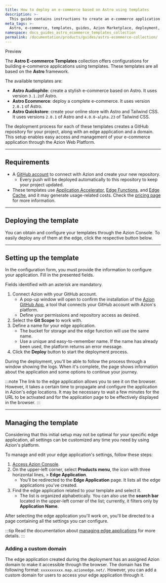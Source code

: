 ```yaml
---
title: How to deploy an e-commerce based on Astro using templates
description: >-
  This guide contains instructions to create an e-commerce application using templates based on Astro.
meta_tags: >-
  Astro, e-commerce, templates, guides, Azion Marketplace, deployment, online store
namespace: docs_guides_astro_ecommerce_templates_collection
permalink: /documentation/products/guides/astro-ecommerce-collection/
---
```



<Tag severity="info" client:only="vue">
Preview
</Tag>

The **Astro E-commerce Templates** collection offers configurations for building e-commerce applications using templates. These templates are all based on the **Astro** framework.

The available templates are:

- **Astro Audiophile**: create a stylish e-commerce based on Astro. It uses version `3.1.2`of Astro.
- **Astro Ecommerce**: deploy a complete e-commerce. It uses version `2.0.1` of Astro.
- **Astro Quickstore**: create your online store with Astro and Tailwind CSS. It uses versions `2.0.1` of Astro and `4.0.0-alpha.23` of Tailwind CSS.

The deployment process for each of these templates creates a GitHub repository for your project, along with an edge application and a domain. This setup enables easy access and management of your e-commerce application through the Azion Web Platform.

---

## Requirements

- A [GitHub account](https://github.com/signup) to connect with Azion and create your new repository.
    - Every push will be deployed automatically to this repository to keep your project updated.
- These templates use [Application Accelerator](/en/documentation/products/build/edge-application/application-accelerator/), [Edge Functions](/en/documentation/products/build/edge-application/edge-functions/), and [Edge Cache](https://www.azion.com/en/documentation/products/build/edge-application/edge-cache/), and it may generate usage-related costs. Check the [pricing page](https://www.azion.com/en/pricing/) for more information.

---

## Deploying the template

You can obtain and configure your templates through the Azion Console. To easily deploy any of them at the edge, click the respective button below.

<LinkButton
    label="Deploy Astro Audiophile"
    link="https://console.azion.com/create/azion-community/astro-audiophile"
    icon="ai ai-azion"
    icon-pos="left"
  />
<LinkButton
    label="Deploy Astro Ecommerce"
    link="https://console.azion.com/create/azion-community/astro-ecommerce"
    icon="ai ai-azion"
    icon-pos="left"
  />
<LinkButton
    label="Deploy Astro Quickstore"
    link="https://console.azion.com/create/azion-community/astro-quickstore"
    icon="ai ai-azion"
    icon-pos="left"
  />

---

## Setting up the template

In the configuration form, you must provide the information to configure your application. Fill in the presented fields. 

Fields identified with an asterisk are mandatory.

1. Connect Azion with your GitHub account.
    - A pop-up window will open to confirm the installation of the [Azion GitHub App](/en/documentation/products/guides/azion-github-app/), a tool that connects your GitHub account with Azion's platform.
    - Define your permissions and repository access as desired.
2. Select the **Git Scope** to work with.
3. Define a name for your edge application.
    - The bucket for storage and the edge function will use the same name.
    - Use a unique and easy-to-remember name. If the name has already been used, the platform returns an error message.
4. Click the **Deploy** button to start the deployment process.

During the deployment, you'll be able to follow the process through a window showing the logs. When it's complete, the page shows information about the application and some options to continue your journey.

:::note
The link to the edge application allows you to see it on the browser. However, it takes a certain time to propagate and configure the application in Azion's edge locations. It may be necessary to wait a few minutes for the URL to be activated and for the application page to be effectively displayed in the browser.
:::

---

## Managing the template

Considering that this initial setup may not be optimal for your specific edge application, all settings can be customized any time you need by using Azion's platform.

To manage and edit your edge application's settings, follow these steps:

1. [Access Azion Console](https://console.azion.com).
2. On the upper-left corner, select **Products menu**, the icon with three horizontal lines, > **Edge Application**.
    - You'll be redirected to the **Edge Application** page. It lists all the edge applications you've created.
3. Find the edge application related to your template and select it.
    - The list is organized alphabetically. You can also use the **search bar** located in the upper-left corner of the list; currently, it filters only by **Application Name**.

After selecting the edge application you'll work on, you'll be directed to a page containing all the settings you can configure.

:::tip
Read the documentation about [managing edge applications](/en/documentation/products/build/edge-application/first-steps/) for more details.
:::

### Adding a custom domain

The edge application created during the deployment has an assigned Azion domain to make it accessible through the browser. The domain has the following format: `xxxxxxxxxx.map.azionedge.net/`. However, you can add a custom domain for users to access your edge application through it.

<LinkButton link="/en/documentation/products/guides/configure-a-domain/" label="go to configuring a domain guide" severity="secondary" /> 
